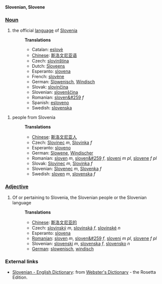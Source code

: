 '''Slovenian, Slovene'''

===[[Noun]]===
#the official [[language]] of [[Slovenia]]
#:'''Translations'''
#:*Catalan: [[eslovè]]
#:*[[Chinese]]: [[斯洛文尼亚语]]
#:*Czech: [[slovinština]]
#:*Dutch: [[Sloveens]]
#:*Esperanto: [[slovena]]
#:*French: [[slovène]]
#:*German: [[Slowenisch]], [[Windisch]]
#:*Slovak: [[slovinčina]]
#:*Slovenian: [[slovenscina|slovenščina]]
#:*Romanian: [[sloven&#259]] ''f''
#:*Spanish: [[esloveno]]
#:*Swedish: [[slovenska]]

#people from Slovenia
#:'''Translations'''
#:*[[Chinese]]: [[斯洛文尼亚人]]
#:*Czech: [[Slovinec]] ''m'', [[Slovinka]] ''f''
#:*Esperanto: [[sloveno]]
#:*German: [[Slowene]], [[Windischer]]
#:*Romanian: [[sloven]] ''m'', [[sloven&#259]] ''f'', [[sloveni]] ''m pl'', [[slovene]] ''f pl''
#:*Slovak: [[Slovinec]] ''m'', [[Slovinka]] ''f''
#:*Slovenian: [[Slovenec]] ''m'', [[Slovenka]] ''f''
#:*Swedish: [[sloven]] ''m'', [[slovenska]] ''f''

===[[Adjective]]===
#Of or pertaining to Slovenia, the Slovenian people or the Slovenian language
#:'''Translations'''
#:*[[Chinese]]: [[斯洛文尼亚的]]
#:*Czech: [[slovinský]] ''m'', [[slovinská]] ''f'', [[slovinské]] ''n''
#:*Esperanto: [[slovena]]
#:*[[Romanian]]: [[sloven]] ''m'', [[sloven&#259]] ''f'', [[sloveni]] ''m pl'', [[slovene]] ''f pl''
#:*Slovenian: [[slovenski]] ''m'', [[slovenska]] ''f'', [[slovensko]] ''n''
#:*[[German]]: [[slowenisch]], [[windisch]]

=== External links ===
*[http://www.websters-online-dictionary.org/definition/Slovene-english/ Slovenian - English Dictionary]: from [http://www.websters-online-dictionary.org/ Webster's Dictionary] - the Rosetta Edition.